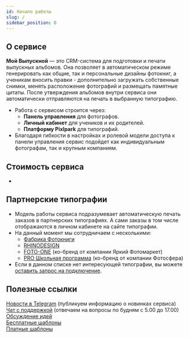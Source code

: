```yaml
---
id: Начало работы
slug: /
sidebar_position: 0
---
```



## О сервисе
**Мой Выпускной** — это CRM-система для подготовки и печати выпускных альбомов. Она позволяет в автоматическом режиме генерировать как общие, так и персональные дизайны фотокниг, а ученикам вносить правки - дополнительно загружать собственные снимки, менять расположение фотографий и размещать памятные цитаты. После утверждения альбомов внутри сервиса они автоматически отправляются на печать в выбранную типографию.
* Работа с сервисом строится через:
    + **Панель управления** для фотографов.
    + **Личный кабинет** для учеников и их родителей.
    + **Платформу Pixlpark** для типографий.
* Благодаря гибкости в настройках и ролевой модели доступа к панели управления сервис подойдет как индивидуальным фотографам, так и крупным компаниям.

## Стоимость сервиса
* <MainCalculator />

## Партнерские типографии
* Модель работы сервиса подразумевает автоматическую печать заказов в партнерских типографиях. А сами заказы в том числе отображаются в личном кабинете на сайте типографии.
* На данный момент мы сотрудничаем с несколькими:
    + [Фабрика Фотокниги](https://online.fabrika-fotoknigi.com/)
    + [RHINODESIGN](https://rhinodesign.ru/)
    + [FOTO-ONE](https://foto-one.com/) (ко-бренд от компании Яркий Фотомаркет)
    + [PRO Школьная программа](hhttps://spphotopro.ru/) (ко-бренд от компании Фотосфера)
* Если в данном списке нет интересующей типографии, вы можете [оставить запрос на подключение](https://t.me/victor_tsk).

## Полезные ссылки
[Новости в Telegram](https://t.me/moyvipusknoy_news) (публикуем информацию о новинках сервиса)<br/>
[Чат с поддержкой](https://t.me/MoyVipusknoySupport_bot) (отвечаем на вопросы по будням с 5.00 до 17.00)<br/>
[Обсуждение идей](https://t.me/moyvipusknoy)<br/>
[Бесплатные шаблоны](/general/free-templates)<br/>
[Платные шаблоны](/general/third-party-templates)<br/>
